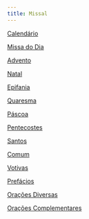 ```yaml
---
title: Missal
---
```


[Calendário](/missal/calendario)

[Missa do Dia](/missal/dia)

[Advento](/missal/advento)

[Natal](/missal/natal)

[Epifania](/missal/epifania)

[Quaresma](/missal/quaresma)

[Páscoa](/missal/pascoa)

[Pentecostes](/missal/pentecostes)

[Santos](/missal/santos)

[Comum](/missal/comum)

[Votivas](/missal/votivas)

[Prefácios](/missal/prefacios)

[Orações Diversas](/missal/oracoesdiversas)

[Orações Complementares](/missal/complementares)
